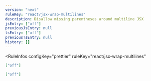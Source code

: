 ```yaml
---
version: "next"
ruleKey: "react/jsx-wrap-multilines"
description: Disallow missing parentheses around multiline JSX
jsEntry: ["off"]
previousJsEntry: null
tsEntry: ["off"]
previousTsEntry: null
history: []
---
```


<RuleInfos 
  configKey="prettier" 
  ruleKey="react/jsx-wrap-multilines" 
>

```json
["off"]
```

```json
["off"]
```

</RuleInfos>
